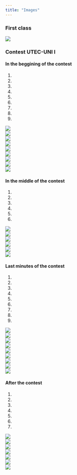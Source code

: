 ```yaml
---
title: "Images"
---
```


### **First class**

![](./images/gallery/first-class/first-class.jpg)

### **Contest UTEC-UNI I**

#### In the beggining of the contest

<div id="carousel1" class="carousel slide" data-ride="carousel1">

<ol class="carousel-indicators">
  <li data-target="#carousel1" data-slide-to="0" class="active"></li>
  <li data-target="#carousel1" data-slide-to="1"></li>
  <li data-target="#carousel1" data-slide-to="2"></li>
  <li data-target="#carousel1" data-slide-to="3"></li>
  <li data-target="#carousel1" data-slide-to="4"></li>
  <li data-target="#carousel1" data-slide-to="5"></li>
  <li data-target="#carousel1" data-slide-to="6"></li>
  <li data-target="#carousel1" data-slide-to="7"></li>
  <li data-target="#carousel1" data-slide-to="8"></li>

</ol>

<div class="carousel-inner w-100">
  <div class="item active">
  <img class="d-block mx-auto"
  src="./images/gallery/contest-UTEC-UNI-I/start/1.jpg">
  </div>

  <div class="item">
  <img class="d-block w-auto"
  src="./images/gallery/contest-UTEC-UNI-I/start/2.jpg">
  </div>

  <div class="item">
  <img class="d-block w-auto"
  src="./images/gallery/contest-UTEC-UNI-I/start/3.jpg">
  </div>

  <div class="item">
  <img class="d-block w-auto"
  src="./images/gallery/contest-UTEC-UNI-I/start/4.jpg">
  </div>

  <div class="item">
  <img class="d-block w-auto"
  src="./images/gallery/contest-UTEC-UNI-I/start/5.jpg">
  </div>

  <div class="item">
  <img class="d-block w-auto"
  src="./images/gallery/contest-UTEC-UNI-I/start/6.jpg">
  </div>

  <div class="item">
  <img class="d-block w-auto"
  src="./images/gallery/contest-UTEC-UNI-I/start/7.jpg">
  </div>

  <div class="item">
  <img class="d-block w-auto"
  src="./images/gallery/contest-UTEC-UNI-I/start/8.jpg">
  </div>

  <div class="item">
  <img class="d-block w-auto"
  src="./images/gallery/contest-UTEC-UNI-I/start/9.jpg">
  </div>

</div>
  
<a href="#carousel1" class="left carousel-control" data-slide="prev">
  <span class="glyphicon glyphicon-chevron-left"></span>
</a>

<a href="#carousel1" class="right carousel-control" data-slide="next">
  <span class="glyphicon glyphicon-chevron-right"></span>
</a>

</div>


#### In the middle of the contest

<div id="carousel2" class="carousel slide" data-ride="carousel2">

<ol class="carousel-indicators">
  <li data-target="#carousel2" data-slide-to="0" class="active"></li>
  <li data-target="#carousel2" data-slide-to="1"></li>
  <li data-target="#carousel2" data-slide-to="2"></li>
  <li data-target="#carousel2" data-slide-to="3"></li>
  <li data-target="#carousel2" data-slide-to="4"></li>
  <li data-target="#carousel2" data-slide-to="5"></li>


</ol>

<div class="carousel-inner w-100">
  <div class="item active">
  <img class="d-block mx-auto"
  src="./images/gallery/contest-UTEC-UNI-I/middle/1.jpg">
  </div>

  <div class="item">
  <img class="d-block w-auto"
  src="./images/gallery/contest-UTEC-UNI-I/middle/2.jpg">
  </div>

  <div class="item">
  <img class="d-block w-auto"
  src="./images/gallery/contest-UTEC-UNI-I/middle/3.jpg">
  </div>

  <div class="item">
  <img class="d-block w-auto"
  src="./images/gallery/contest-UTEC-UNI-I/middle/4.jpg">
  </div>

  <div class="item">
  <img class="d-block w-auto"
  src="./images/gallery/contest-UTEC-UNI-I/middle/5.jpg">
  </div>

  <div class="item">
  <img class="d-block w-auto"
  src="./images/gallery/contest-UTEC-UNI-I/middle/6.jpg">
  </div>

</div>
  
<a href="#carousel2" class="left carousel-control" data-slide="prev">
  <span class="glyphicon glyphicon-chevron-left"></span>
</a>

<a href="#carousel2" class="right carousel-control" data-slide="next">
  <span class="glyphicon glyphicon-chevron-right"></span>
</a>

</div>


#### Last minutes of the contest

<div id="carousel3" class="carousel slide" data-ride="carousel3">

<ol class="carousel-indicators">
  <li data-target="#carousel3" data-slide-to="0" class="active"></li>
  <li data-target="#carousel3" data-slide-to="1"></li>
  <li data-target="#carousel3" data-slide-to="2"></li>
  <li data-target="#carousel3" data-slide-to="3"></li>
  <li data-target="#carousel3" data-slide-to="4"></li>
  <li data-target="#carousel3" data-slide-to="5"></li>
  <li data-target="#carousel3" data-slide-to="6"></li>
  <li data-target="#carousel3" data-slide-to="7"></li>
  <li data-target="#carousel3" data-slide-to="8"></li>

</ol>

<div class="carousel-inner w-100">
  <div class="item active">
  <img class="d-block mx-auto"
  src="./images/gallery/contest-UTEC-UNI-I/final/1.jpg">
  </div>

  <div class="item">
  <img class="d-block w-auto"
  src="./images/gallery/contest-UTEC-UNI-I/final/2.jpg">
  </div>

  <div class="item">
  <img class="d-block w-auto"
  src="./images/gallery/contest-UTEC-UNI-I/final/3.jpg">
  </div>

  <div class="item">
  <img class="d-block w-auto"
  src="./images/gallery/contest-UTEC-UNI-I/final/4.jpg">
  </div>

  <div class="item">
  <img class="d-block w-auto"
  src="./images/gallery/contest-UTEC-UNI-I/final/5.jpg">
  </div>

  <div class="item">
  <img class="d-block w-auto"
  src="./images/gallery/contest-UTEC-UNI-I/final/6.jpg">
  </div>

  <div class="item">
  <img class="d-block w-auto"
  src="./images/gallery/contest-UTEC-UNI-I/final/7.jpg">
  </div>

  <div class="item">
  <img class="d-block w-auto"
  src="./images/gallery/contest-UTEC-UNI-I/final/8.jpg">
  </div>

  <div class="item">
  <img class="d-block w-auto"
  src="./images/gallery/contest-UTEC-UNI-I/final/9.jpg">
  </div>

</div>
  
<a href="#carousel3" class="left carousel-control" data-slide="prev">
  <span class="glyphicon glyphicon-chevron-left"></span>
</a>

<a href="#carousel3" class="right carousel-control" data-slide="next">
  <span class="glyphicon glyphicon-chevron-right"></span>
</a>

</div>



#### After the contest

<div id="carousel4" class="carousel slide" data-ride="carousel4">

<ol class="carousel-indicators">
  <li data-target="#carousel4" data-slide-to="0" class="active"></li>
  <li data-target="#carousel4" data-slide-to="1"></li>
  <li data-target="#carousel4" data-slide-to="2"></li>
  <li data-target="#carousel4" data-slide-to="3"></li>
  <li data-target="#carousel4" data-slide-to="4"></li>
  <li data-target="#carousel4" data-slide-to="5"></li>
  <li data-target="#carousel4" data-slide-to="6"></li>

</ol>

<div class="carousel-inner w-100">
  <div class="item active">
  <img class="d-block mx-auto"
  src="./images/gallery/contest-UTEC-UNI-I/ceremony/1.jpg">
  </div>

  <div class="item">
  <img class="d-block w-auto"
  src="./images/gallery/contest-UTEC-UNI-I/ceremony/2.jpg">
  </div>

  <div class="item">
  <img class="d-block w-auto"
  src="./images/gallery/contest-UTEC-UNI-I/ceremony/3.jpg">
  </div>

  <div class="item">
  <img class="d-block w-auto"
  src="./images/gallery/contest-UTEC-UNI-I/ceremony/4.jpg">
  </div>

  <div class="item">
  <img class="d-block w-auto"
  src="./images/gallery/contest-UTEC-UNI-I/ceremony/5.jpg">
  </div>

  <div class="item">
  <img class="d-block w-auto"
  src="./images/gallery/contest-UTEC-UNI-I/ceremony/6.jpg">
  </div>

  <div class="item">
  <img class="d-block w-auto"
  src="./images/gallery/contest-UTEC-UNI-I/ceremony/7.jpg">
  </div>

</div>
  
<a href="#carousel4" class="left carousel-control" data-slide="prev">
  <span class="glyphicon glyphicon-chevron-left"></span>
</a>

<a href="#carousel4" class="right carousel-control" data-slide="next">
  <span class="glyphicon glyphicon-chevron-right"></span>
</a>

</div>


<script>
$("#carousel1").carousel();
$("#carousel2").carousel();
$("#carousel3").carousel();
$("#carousel4").carousel();
</script>
